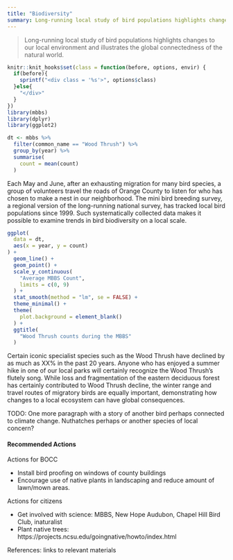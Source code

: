 ```yaml
---
title: "Biodiversity"
summary: Long-running local study of bird populations highlights changes to our local environment and illustrates the global connectedness of the natural world.
---
```

 
> Long-running local study of bird populations highlights changes to our local environment and illustrates the global connectedness of the natural world.


```r
knitr::knit_hooks$set(class = function(before, options, envir) {
  if(before){
    sprintf("<div class = '%s'>", options$class)
  }else{
    "</div>"
  }
})
library(mbbs)
library(dplyr)
library(ggplot2)

dt <- mbbs %>%
  filter(common_name == "Wood Thrush") %>%
  group_by(year) %>%
  summarise(
    count = mean(count)
  )
```

Each May and June, after an exhausting migration for many bird species, a group of volunteers travel the roads of Orange County to listen for who has chosen to make a nest in our neighborhood. The mini bird breeding survey, a regional version of the long-running national survey, has tracked local bird populations since 1999. Such systematically collected data makes it possible to examine trends in bird biodiversity on a local scale.


```r
ggplot(
  data = dt,
  aes(x = year, y = count)
) + 
  geom_line() +
  geom_point() + 
  scale_y_continuous(
    "Average MBBS Count",
    limits = c(0, 9)
  ) + 
  stat_smooth(method = "lm", se = FALSE) + 
  theme_minimal() +
  theme(
    plot.background = element_blank()
  ) + 
  ggtitle(
    "Wood Thrush counts during the MBBS"
  )

```

Certain iconic specialist species such as the Wood Thrush have declined by as much as XX% in the past 20 years. Anyone who has enjoyed a summer hike in one of our local parks will certainly recognize the Wood Thrush’s flutely song. While loss and fragmentation of the eastern deciduous forest has certainly contributed to Wood Thrush decline, the winter range and travel routes of migratory birds are equally important, demonstrating how changes to a local ecosystem can have global consequences.

TODO: One more paragraph with a story of another bird perhaps connected to climate change. Nuthatches perhaps or another species of local concern?


#### Recommended Actions

Actions for BOCC

* Install bird proofing on windows of county buildings
* Encourage use of native plants in landscaping and reduce amount of lawn/mown areas.

Actions for citizens

* Get involved with science: MBBS, New Hope Audubon, Chapel Hill Bird Club, inaturalist
* Plant native trees: https://projects.ncsu.edu/goingnative/howto/index.html


References: links to relevant materials